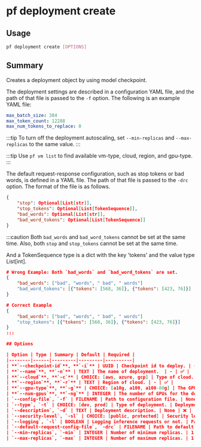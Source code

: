 # pf deployment create

## Usage

```bash
pf deployment create [OPTIONS]
```

## Summary

Creates a deployment object by using model checkpoint.

The deployment settings are described in a configuration YAML file, and the path of that file is
passed to the `-f` option. The following is an example YAML file:

```yaml
max_batch_size: 384
max_token_count: 12288
max_num_tokens_to_replace: 0
```

:::tip
To turn off the deployment autoscaling, set `--min-replicas` and
`--max-replicas` to the same value.
:::

:::tip
Use `pf vm list` to find available vm-type, cloud, region, and gpu-type.
:::

The default request-response configuration, such as stop tokens or bad words, is
defined in a YAML file. The path of that file is passed to the `-drc` option.
The format of the file is as follows.

```json
{
    "stop": Optional[List[str]],
    "stop_tokens": Optional[List[TokenSequence]],
    "bad_words": Optional[List[str]],
    "bad_word_tokens": Optional[List[TokenSequence]]
}
```

:::caution
Both `bad_words` and `bad_word_tokens` cannot be set at the same time. Also, both
`stop` and `stop_tokens` cannot be set at the same time.

And a TokenSequence type is a dict with the key 'tokens' and the value type List[int].
```json
# Wrong Example: Both `bad_words` and `bad_word_tokens` are set.
{
    "bad_words": ["bad", "words", " bad", " words"]
    "bad_word_tokens": [{"tokens": [568, 36]}, {"tokens": [423, 76]}]
}

# Correct Example
{
    "bad_words": ["bad", "words", " bad", " words"]
    "stop_tokens": [{"tokens": [568, 36]}, {"tokens": [423, 76]}]
}
:::

## Options

| Option | Type | Summary | Default | Required |
|--------|------|---------|---------|----------|
| **`--checkpoint-id`**, **`-i`** | UUID | Checkpoint id to deploy. | - | ✅ |
| **`--name`**, **`-n`** | TEXT | The name of deployment.  | - | ✅ |
| **`--cloud`**, **`-c`** | CHOICE: [aws, azure, gcp] | Type of cloud. | - | ✅ |
| **`--region`**, **`-r`** | TEXT | Region of cloud. | - | ✅ |
| **`--gpu-type`**, **`-g`** | CHOICE: [a10g, a100, a100-80g] | The GPU type for the deployment. | - | ✅ |
| **`--num-gpus`**, **`-ng`** | INTEGER | The number of GPUs for the deployment. Equals to the tensor parallelism degree. | - | ✅ |
| `--config-file`, `-f` | FILENAME | Path to configuration file. | None | ❌ |
| `--type`, `-t` | CHOICE: [dev, prod] | Type of deployment. | DeploymentType.PROD | ❌ |
| `--description`, `-d` | TEXT | Deployment description. | None | ❌ |
| `--security-level`, `-sl` | CHOICE: [public, protected] | Security level of deployment endpoints | public | ❌ |
| `--logging`, `-l` | BOOLEAN | Logging inference requests or not. | False | ❌ |
| `--default-request-config-file`, `-drc` | FILENAME | Path to default request config | None | ❌ |
| `--min-replicas`, `-min` | INTEGER | Number of minimum replicas. | 1 | ❌ |
| `--max-replicas`, `-max` | INTEGER | Number of maximum replicas. | 1 | ❌ |
